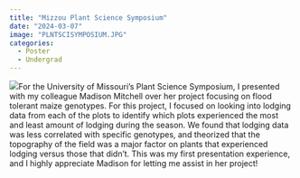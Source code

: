 ```yaml
---
title: "Mizzou Plant Science Symposium"
date: "2024-03-07"
image: "PLNTSCISYMPOSIUM.JPG"
categories:
  - Poster
  - Undergrad
---
```


![](PLANTSCISYMPSOIUM2.JPG)For the University of Missouri's Plant Science Symposium, I presented with my colleague Madison Mitchell over her project focusing on flood tolerant maize genotypes. For this project, I focused on looking into lodging data from each of the plots to identify which plots experienced the most and least amount of lodging during the season. We found that lodging data was less correlated with specific genotypes, and theorized that the topography of the field was a major factor on plants that experienced lodging versus those that didn't. This was my first presentation experience, and I highly appreciate Madison for letting me assist in her project!

